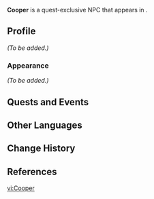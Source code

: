 {{Meta
<!-- Remove this template after adding the missing info -->
|missing_NPC_profile  = yes
<!--
|missing_NPC_idle     = yes
|missing_NPC_dialogue = yes
-->
}}
{{Character Infobox
|type             = Quest NPC
|image            = NPC Cooper.png
|realname         = <!-- Optional, if different from in-game name -->
|deceased         = <!-- Past (for deceased prior to events of the game) or free response -->
|region           = Fontaine
|location         = Fontaine
|affiliation      = 
|title            = 

|ancestry         = <!-- Clan/family -->
|father           = 
|mother           = 
|spouse           = 
|sibling          = 
|child            = 
|relative         = 

|voiceEN          = 
|voiceCN          = 
|voiceJP          = [https://www.81produce.co.jp/dcms_plusdb/index.php/item?cell003=%E3%81%95%E8%A1%8C&cell029=%E7%94%B7%E6%80%A7&keyword=&cell028=&cell004=&name=%E7%AC%B9%E6%9C%AC%E3%80%80%E7%9B%B4%E8%B5%B7&id=430&label=1 Sasamoto Naoki ({{ja|笹本 直起}})]<ref name="Sasamoto Naoki">Twitter: [https://twitter.com/NAOKi090788/status/1707341593332855077 JP VA Self Announcement] ([https://web.archive.org/web/20231007233711/https://twitter.com/NAOKi090788/status/1707341593332855077 Archived])</ref>
|voiceKR          = 
}}
'''Cooper''' is a quest-exclusive NPC that appears in {{Quest|Ever-Surging Memories}}.
<!--
==Location==
{{subst:#tag:gallery|
NPC Location {{subst:#titleparts:{{subst:PAGENAME}}}}.png{{subst:!}}{{subst:#titleparts:{{subst:PAGENAME}}}}'s location
NPC Location {{subst:#titleparts:{{subst:PAGENAME}}}} Context.png{{subst:!}}Additional context
}}
-->
==Profile==
<!--Detailed story/lore information goes here.-->
''(To be added.)''

===Appearance===
<!--Keep appearance section short and concise. Limit to 2 paragraphs with 3-4 sentences each.-->
''(To be added.)''

==Quests and Events==
{{Quests and Events}}
<!--
==Idle Quotes==
{{Dialogue Start}}
: {{DIcon|Idle}} {{Tx}}
:: {{A|VO {{subst:#titleparts:{{subst:PAGENAME}}}} 01.ogg}} "{{Tx}}"
{{Dialogue End}}

==Dialogue==
{{Dialogue Start}}
:'''{{subst:#titleparts:{{subst:PAGENAME}}}}:''' 
:{{DIcon}}
{{Dialogue End}}
<!--
==Event Dialogue==
===Event Name===
{{Dialogue Start}}
:'''{{subst:#titleparts:{{subst:PAGENAME}}}}:'''
{{Dialogue End}}
-->
==Other Languages==
{{Other Languages|default_hidden=1
|en      = Cooper
|zhs     = 库珀
|zhs_rm  = Kùpò
|zht     = 庫珀
|zht_rm  = Kùpò
|ja      = クーパー
|ja_rm   = Kuupaa
|ko      = 쿠퍼
|es      = Cooper
|fr      = Cooper
|ru      = Купер
|th      = Cooper
|vi      = Cooper
|de      = Cooper
|id      = Cooper
|pt      = Cooper
|tr      = Cooper
|it      = Cooper
}}

==Change History==
{{Change History|4.1}}

==References==
{{Reflist}}

[[vi:Cooper]]